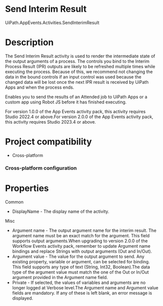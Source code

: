 ﻿# Send Interim Result

UiPath.AppEvents.Activities.SendInterimResult

# Description

The Send Interim Result activity is used to render the intermediate state of the output arguments of a process. The controls you bind to the Interim Process Result (IPR) outputs are likely to be refreshed multiple times while executing the process. Because of this, we recommend not changing the data in the bound controls if an input control was used because the changed data will be lost once the next IPR result is received by UiPath Apps and when the process ends.

Enables you to send the results of an Attended job to UiPath Apps or a custom app using Robot JS before it has finished executing.

For version 1.0.0 of the App Events activity pack, this activity requires Studio 2022.4 or above.For version 2.0.0 of the App Events activity pack, this activity requires Studio 2023.4 or above.

# Project compatibility

* Cross-platform

### Cross-platform configuration

# Properties

Common

* DisplayName - The display name of the activity.

Misc

* Argument name - The output argument name for the interim result. The argument name must be an exact match for the argument. This field supports output arguments.When upgrading to version 2.0.0 of the Workflow Events activity pack, remember to update Argument name bindings and replace Strings with output arguments (Out and In/Out).
* Argument value - The value for the output argument to send. Any existing property, variable or argument, can be selected for binding. This field supports any type of text (String, Int32, Boolean).The data type of the argument value must match the one of the Out or In/Out argument provided in the Argument name field.
* Private - If selected, the values of variables and arguments are no longer logged at Verbose level.The Argument name and Argument value fields are mandatory. If any of these is left blank, an error message is displayed.

